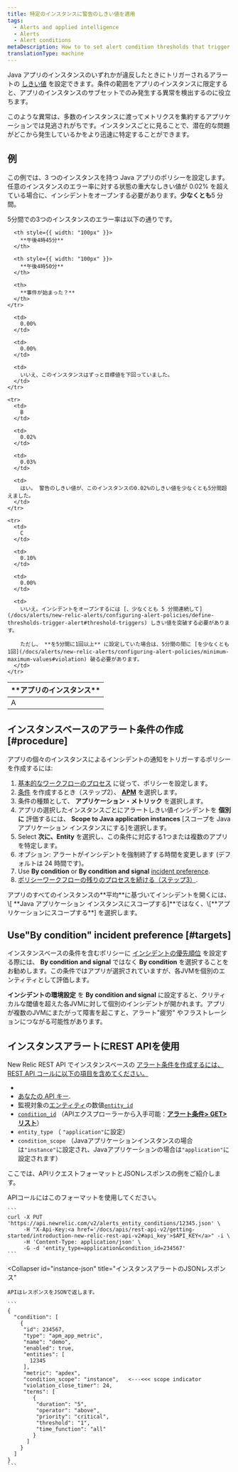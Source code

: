 ```yaml
---
title: 特定のインスタンスに警告のしきい値を適用
tags:
  - Alerts and applied intelligence
  - Alerts
  - Alert conditions
metaDescription: How to to set alert condition thresholds that trigger when they are breached by any of your Java app's instances.
translationType: machine
---
```


Java アプリのインスタンスのいずれかが違反したときにトリガーされるアラートの [しきい値](/docs/using-new-relic/welcome-new-relic/get-started/glossary#alert-threshold) を設定できます。条件の範囲をアプリのインスタンスに限定すると、アプリのインスタンスのサブセットでのみ発生する異常を検出するのに役立ちます。

このような異常は、多数のインスタンスに渡ってメトリクスを集約するアプリケーションでは見逃されがちです。インスタンスごとに見ることで、潜在的な問題がどこから発生しているかをより迅速に特定することができます。

## 例

この例では、3 つのインスタンスを持つ Java アプリのポリシーを設定します。任意のインスタンスのエラー率に対する状態の重大なしきい値が 0.02% を超えている場合に、インシデントをオープンする必要があります。**少なくとも**5 分間。

5分間での3つのインスタンスのエラー率は以下の通りです。

<table>
  <thead>
    <tr>
      <th style={{ width: "100px" }}>
        **アプリのインスタンス**
      </th>

      <th style={{ width: "100px" }}>
        **午後4時45分**
      </th>

      <th style={{ width: "100px" }}>
        **午後4時50分**
      </th>

      <th>
        **事件が始まった？**
      </th>
    </tr>
  </thead>

  <tbody>
    <tr>
      <td>
        A
      </td>

      <td>
        0.00%
      </td>

      <td>
        0.00%
      </td>

      <td>
        いいえ、このインスタンスはずっと目標値を下回っていました。
      </td>
    </tr>

    <tr>
      <td>
        B
      </td>

      <td>
        0.02%
      </td>

      <td>
        0.03%
      </td>

      <td>
        はい。 警告のしきい値が、このインスタンスの0.02%のしきい値を少なくとも5分間超えました。
      </td>
    </tr>

    <tr>
      <td>
        C
      </td>

      <td>
        0.10%
      </td>

      <td>
        0.00%
      </td>

      <td>
        いいえ。インシデントをオープンするには [、少なくとも 5 分間連続して](/docs/alerts/new-relic-alerts/configuring-alert-policies/define-thresholds-trigger-alert#threshold-triggers) しきい値を突破する必要があります。

        ただし、 **を5分間に1回以上** に設定していた場合は、5分間の間に [を少なくとも1回](/docs/alerts/new-relic-alerts/configuring-alert-policies/minimum-maximum-values#violation) 破る必要があります。
      </td>
    </tr>
  </tbody>
</table>

## インスタンスベースのアラート条件の作成 [#procedure]

アプリの個々のインスタンスによるインシデントの通知をトリガーするポリシーを作成するには:

1. [基本的なワークフローのプロセス](/docs/alerts/new-relic-alerts/configuring-alert-policies/alert-policy-workflow#alert-policy-process) に従って、ポリシーを設定します。
2. [条件](/docs/alerts/new-relic-alerts/configuring-alert-policies/define-alert-conditions) を作成するとき（ステップ2）、 [**APM**](/docs/alerts/new-relic-alerts/configuring-alert-policies/select-product-targets-alert-condition) を選択します。
3. 条件の種類として、 **アプリケーション・メトリック** を選択します。
4. アプリの選択したインスタンスごとにアラートしきい値インシデントを **個別に** 評価するには、 **Scope to Java application instances** \[スコープを Java アプリケーション インスタンスにする]を選択します。
5. Select **次に、Entity** を選択し、この条件に対応する1つまたは複数のアプリを特定します。
6. オプション: アラートがインシデントを強制終了する時間を変更します (デフォルトは 24 時間です)。
7. Use **By condition** or **By condition and signal** [incident preference](/docs/alerts/new-relic-alerts/reviewing-alert-incidents/specify-when-new-relic-creates-incidents).
8. [ポリシーワークフローの残りのプロセスを続ける（ステップ3）](/docs/alerts/new-relic-alerts/configuring-alert-policies/alert-policy-workflow#alert-policy-process).

<Callout variant="tip">
  アプリのすべてのインスタンスの**平均**に基づいてインシデントを開くには、\[ **Java アプリケーション インスタンスにスコープする]**ではなく、\[**アプリケーションにスコープする**] を選択します。
</Callout>

## Use"By condition" incident preference [#targets]

インスタンスベースの条件を含むポリシーに [インシデントの優先順位](/docs/alerts/new-relic-alerts/reviewing-alert-incidents/specify-when-new-relic-creates-incidents) を設定する際には、 **By condition and signal** ではなく **By condition** を選択することをお勧めします。この条件ではアプリが選択されていますが、各JVMを個別のエンティティとして評価します。

**インシデントの環境設定** を **By condition and signal** に設定すると、クリティカルな閾値を超えた各JVMに対して個別のインシデントが開かれます。アプリが複数のJVMにまたがって障害を起こすと、アラート"疲労" やフラストレーションにつながる可能性があります。

## インスタンスアラートにREST APIを使用

New Relic REST API でインスタンスベースの [アラート条件を作成するには、REST API コールに以下の項目を含めてください。](/docs/alerts/new-relic-alerts/rest-api-alerts/manage-entities-alerts-conditions)

[](/docs/alerts/new-relic-alerts/rest-api-alerts/manage-entities-alerts-conditions)

* [](/docs/alerts/new-relic-alerts/rest-api-alerts/manage-entities-alerts-conditions)
* [あなたの ](/docs/alerts/new-relic-alerts/rest-api-alerts/manage-entities-alerts-conditions)[API キー](/docs/apis/rest-api-v2/getting-started/introduction-new-relic-rest-api-v2#api_key).
* 監視対象の[エンティティ](/docs/using-new-relic/welcome-new-relic/get-started/glossary#entity)の数値[`entity_id`](/docs/using-new-relic/welcome-new-relic/get-started/glossary#entity)
* [`condition_id`](/docs/using-new-relic/welcome-new-relic/get-started/glossary#alert-condition) （APIエクスプローラーから入手可能：[**アラート条件> GET>リスト**](https://rpm.newrelic.com/api/explore/alerts_entity_conditions/list)）
* `entity_type` （ `"application"`に設定）
* `condition_scope` （Javaアプリケーションインスタンスの場合は`"instance"`に設定され、Javaアプリケーションの場合は`"application"`に設定されます）

ここでは、APIリクエストフォーマットとJSONレスポンスの例をご紹介します。

<CollapserGroup>
  <Collapser
    id="instance-api"
    title="インスタンスアラートAPIコール"
  >
    APIコールにはこのフォーマットを使用してください。

    ```
    curl -X PUT 'https://api.newrelic.com/v2/alerts_entity_conditions/12345.json' \
         -H "X-Api-Key:<a href='/docs/apis/rest-api-v2/getting-started/introduction-new-relic-rest-api-v2#api_key'>$API_KEY</a>" -i \
         -H 'Content-Type: application/json' \
         -G -d 'entity_type=application&condition_id=234567'
    ```
  </Collapser>

  <Collapser
    id="instance-json"
    title="インスタンスアラートのJSONレスポンス"
  >
    APIはレスポンスをJSONで返します。

    ```
    {
      "condition": [
        {
         "id": 234567,
         "type": "apm_app_metric",
         "name": "demo",
         "enabled": true,
         "entities": [
           12345
         ],
         "metric": "apdex",
         "condition_scope": "instance",   <---<<< scope indicator
         "violation_close_timer": 24,
         "terms": [
            {
             "duration": "5",
             "operator": "above",
             "priority": "critical",
             "threshold": "1",
             "time_function": "all"
            }
          ]
        }
      ]
    }
    ```
  </Collapser>
</CollapserGroup>